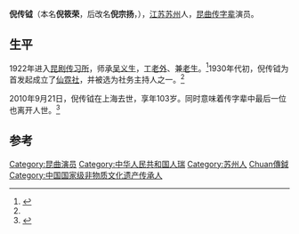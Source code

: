 '''倪传钺'''（本名'''倪筱荣'''，后改名'''倪宗扬'''，{{bd|1908年||2010年|9月21日|catIdx=Ni倪傳鉞}}），[[江苏|江苏]][[苏州|苏州]]人，[[昆曲|昆曲]][[传字辈|传字辈]]演员。

==生平==
1922年进入[[昆剧传习所|昆剧传习所]]，师承[[吴义生|吴义生]]，工[[老外|老外]]、兼[[老生|老生]]。<ref name="xikao">{{cite web|url=http://history.xikao.com/person.php?name=%E5%80%AA%E4%BC%A0%E9%92%BA|title=倪传钺|publisher=梨园百生锁记|accessdate=2010-02-05|archive-date=2011-08-20|archive-url=https://web.archive.org/web/20110820120925/http://history.xikao.com/person.php?name=%E5%80%AA%E4%BC%A0%E9%92%BA|dead-url=no}}</ref>1930年代初，倪传钺为首发起成立了[[仙霓社|仙霓社]]，并被选为社务主持人之一。<ref name="xikao" />

2010年9月21日，倪传钺在上海去世，享年103岁。同时意味着传字辈中最后一位也离开人世。<ref>{{cite web|url=http://ent.sina.com.cn/j/2010-09-24/15153096283.shtml|title=昆曲艺术家教育家倪传钺逝世 享年103岁|publisher=新浪娱乐|date=2010-09-24|accessdate=2010-09-25|archive-date=2017-08-17|archive-url=https://web.archive.org/web/20170817204134/http://ent.sina.com.cn/j/2010-09-24/15153096283.shtml|dead-url=no}}</ref>

==参考==
{{reflist}}
{{Kunqu Chuan}}

{{China-artist-stub}}
{{DEFAULTSORT:Ni倪傳鉞}}
[[Category:昆曲演员|Category:昆曲演员]]
[[Category:中华人民共和国人瑞|Category:中华人民共和国人瑞]]
[[Category:苏州人|Category:苏州人]]
[[Category:倪姓|Chuan傳鉞]]
[[Category:中国国家级非物质文化遗产传承人|Category:中国国家级非物质文化遗产传承人]]